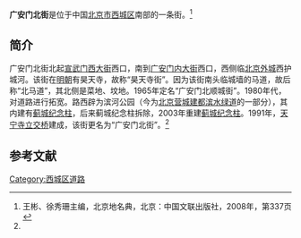 {{Coord|39.8972843|116.3500283|type:landmark_region:CN-11_source:GoogleMaps|display=title}}
{{Infobox China Road
|路牌类型 = Beijing
|道路方向 = NS
|中文道路名称 = 广安门北街
|道路名称拼音 = GUANG'ANMEN BEIJIE
|图片 =
|图片说明 = 
|道路属性 = 
|道路总长度 = 
|车速限制 = 
|行车线数量 = 
|所在地区 = [[北京市|北京市]][[西城区|西城区]]
|起点 =[[宣武门西大街|宣武门西大街]]西口
|终点 =[[广安门内大街|广安门内大街]]西口
|路段主要建筑 = [[北京营城建都滨水绿道|北京营城建都滨水绿道]]
}}

'''广安门北街'''是位于中国[[北京市|北京市]][[西城区|西城区]]南部的一条街。<ref name=bjdmd>王彬、徐秀珊主编，北京地名典，北京：中国文联出版社，2008年，第337页</ref>

==简介==
广安门北街北起[[宣武门西大街|宣武门西大街]]西口，南到[[广安门内大街|广安门内大街]]西口，西侧临[[北京外城|北京外城]]西护城河。该街在[[明朝|明朝]]有昊天寺，故称“昊天寺街”。因为该街南头临城墙的马道，故后称“北马道”，其北侧是菜地、坟地。1965年定名“广安门北顺城街”。1980年代，对道路进行拓宽。路西辟为滨河公园（今为[[北京营城建都滨水绿道|北京营城建都滨水绿道]]的一部分），其内建有[[蓟城纪念柱|蓟城纪念柱]]，后来蓟城纪念柱拆除，2003年重建[[蓟城纪念柱|蓟城纪念柱]]。1991年，[[天宁寺桥|天宁寺立交桥]]建成，该街更名为“广安门北街”。<ref name=bjdmd/>

==参考文献==
{{reflist}}

[[Category:西城区道路|Category:西城区道路]]